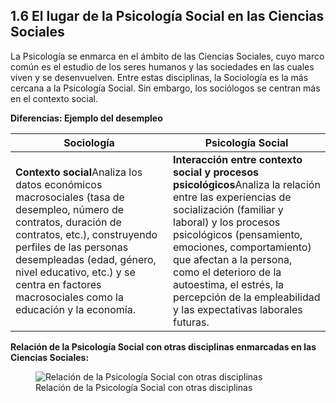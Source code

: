 ## 1\.6 El lugar de la Psicología Social en las Ciencias Sociales {.unnumbered #subtema1_6}

La Psicología se enmarca en el ámbito de las Ciencias Sociales, cuyo marco común es el estudio de los seres humanos y las sociedades en las cuales viven y se desenvuelven. Entre estas disciplinas, la Sociología es la más cercana a la Psicología Social. Sin embargo, los sociólogos se centran más en el contexto social.


**Diferencias: Ejemplo del desempleo**


| Sociología | Psicología Social |
| --- | --- |
| **Contexto social**Analiza los datos económicos macrosociales (tasa de desempleo, número de contratos, duración de contratos, etc.), construyendo perfiles de las personas desempleadas (edad, género, nivel educativo, etc.) y se centra en factores macrosociales como la educación y la economía. | **Interacción entre contexto social y procesos psicológicos**Analiza la relación entre las experiencias de socialización (familiar y laboral) y los procesos psicológicos (pensamiento, emociones, comportamiento) que afectan a la persona, como el deterioro de la autoestima, el estrés, la percepción de la empleabilidad y las expectativas laborales futuras. |


**Relación de la Psicología Social con otras disciplinas enmarcadas en las Ciencias Sociales:**


![Relación de la Psicología Social con otras disciplinas](static/images/image1.png)